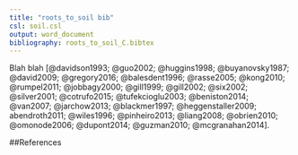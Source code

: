 ```yaml
---
title: "roots_to_soil bib"
csl: soil.csl
output: word_document
bibliography: roots_to_soil_C.bibtex
---
```





Blah blah [@davidson1993; @guo2002; @huggins1998; @buyanovsky1987; @david2009;
@gregory2016; @balesdent1996; @rasse2005; @kong2010; @rumpel2011; @jobbagy2000;
@gill1999; @gill2002; @six2002; @silver2001; @cotrufo2015; @tufekcioglu2003;
@beniston2014; @van2007; @jarchow2013; @blackmer1997; @heggenstaller2009; abendroth2011; @wiles1996; @pinheiro2013; @liang2008; @obrien2010; @omonode2006; @dupont2014; @guzman2010; @mcgranahan2014].

##References